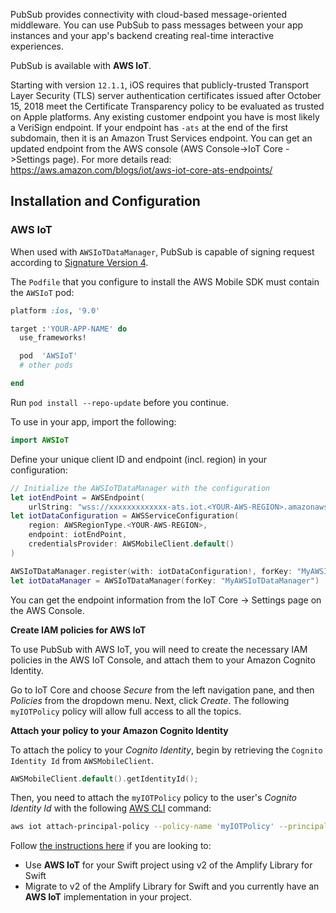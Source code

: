 PubSub provides connectivity with cloud-based message-oriented middleware. You can use PubSub to pass messages between your app instances and your app's backend creating real-time interactive experiences.

PubSub is available with **AWS IoT**. 

<Callout>

Starting with version `12.1.1`, iOS requires that publicly-trusted Transport Layer Security (TLS) server authentication certificates issued after October 15, 2018 meet the Certificate Transparency policy to be evaluated as trusted on Apple platforms. Any existing customer endpoint you have is most likely a VeriSign endpoint. If your endpoint has `-ats` at the end of the first subdomain, then it is an Amazon Trust Services endpoint. You can get an updated endpoint from the AWS console (AWS Console->IoT Core ->Settings page). For more details read: https://aws.amazon.com/blogs/iot/aws-iot-core-ats-endpoints/

</Callout>

## Installation and Configuration

### AWS IoT

When used with `AWSIoTDataManager`, PubSub is capable of signing request according to [Signature Version 4](https://docs.aws.amazon.com/general/latest/gr/signature-version-4.html). 

<BlockSwitcher>

<Block name="Standalone AWS SDK usage">

The `Podfile` that you configure to install the AWS Mobile SDK must contain the `AWSIoT` pod:

```ruby
platform :ios, '9.0'

target :'YOUR-APP-NAME' do
  use_frameworks!

  pod  'AWSIoT'
  # other pods

end
```

Run `pod install --repo-update` before you continue.

To use in your app, import the following:

```swift
import AWSIoT
```

Define your unique client ID and endpoint (incl. region) in your configuration:

```swift
// Initialize the AWSIoTDataManager with the configuration
let iotEndPoint = AWSEndpoint(
    urlString: "wss://xxxxxxxxxxxxx-ats.iot.<YOUR-AWS-REGION>.amazonaws.com/mqtt")
let iotDataConfiguration = AWSServiceConfiguration(
    region: AWSRegionType.<YOUR-AWS-REGION>,
    endpoint: iotEndPoint,
    credentialsProvider: AWSMobileClient.default()
)

AWSIoTDataManager.register(with: iotDataConfiguration!, forKey: "MyAWSIoTDataManager")
let iotDataManager = AWSIoTDataManager(forKey: "MyAWSIoTDataManager")
```

<Callout>

You can get the endpoint information from the IoT Core -> Settings page on the AWS Console.  

</Callout>

**Create IAM policies for AWS IoT**

To use PubSub with AWS IoT, you will need to create the necessary IAM policies in the AWS IoT Console, and attach them to your Amazon Cognito Identity. 

Go to IoT Core and choose *Secure* from the left navigation pane, and then *Policies* from the dropdown menu. Next, click *Create*. The following `myIOTPolicy` policy will allow full access to all the topics.

 

**Attach your policy to your Amazon Cognito Identity**

To attach the policy to your *Cognito Identity*, begin by retrieving the `Cognito Identity Id` from `AWSMobileClient`.

```swift
AWSMobileClient.default().getIdentityId();
```

Then, you need to attach the `myIOTPolicy` policy to the user's *Cognito Identity Id* with the following [AWS CLI](https://aws.amazon.com/cli/) command:

```bash
aws iot attach-principal-policy --policy-name 'myIOTPolicy' --principal '<YOUR_COGNITO_IDENTITY_ID>'
```

</Block>

<Block name="With Amplify Library for Swift">

Follow [the instructions here](/[platform]/sdk/pubsub/aws-iot-and-amplify/) if you are looking to:
  - Use **AWS IoT** for your Swift project using v2 of the Amplify Library for Swift
  - Migrate to v2 of the Amplify Library for Swift and you currently have an **AWS IoT** implementation in your project. 

</Block>

</BlockSwitcher>
